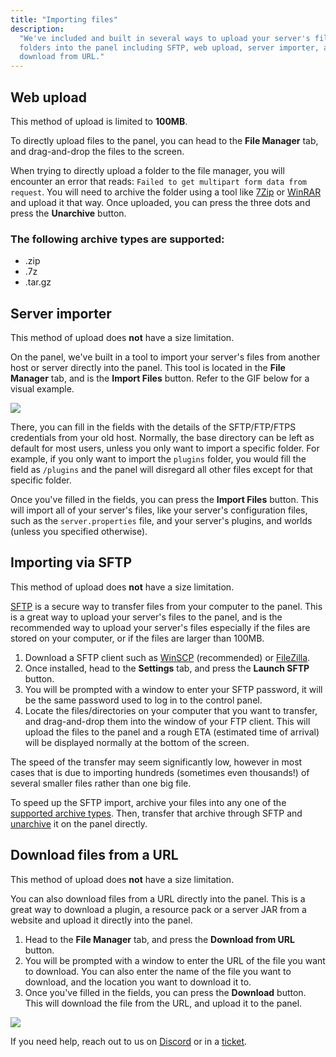 ```yaml
---
title: "Importing files"
description:
  "We've included and built in several ways to upload your server's files or
  folders into the panel including SFTP, web upload, server importer, and
  download from URL."
---
```


## Web upload

<Info>This method of upload is limited to **100MB**.</Info>

To directly upload files to the panel, you can head to the **File Manager** tab,
and drag-and-drop the files to the screen.

When trying to directly upload a folder to the file manager, you will encounter an error that reads: `Failed to get multipart form data from request`.
You will need to archive the folder using a tool like [7Zip](https://7zip.org) or [WinRAR](https://winrar.org) and upload it that way.
Once uploaded, you can press the three dots and press the **Unarchive** button.

### The following archive types are supported:

- .zip
- .7z
- .tar.gz

## Server importer

<Info>This method of upload does **not** have a size limitation.</Info>

On the panel, we've built in a tool to import your server's files from another
host or server directly into the panel. This tool is located in the **File
Manager** tab, and is the **Import Files** button. Refer to the GIF below for a
visual example.

<Frame>
  <img src="/images/importing.gif" />
</Frame>

There, you can fill in the fields with the details of the SFTP/FTP/FTPS
credentials from your old host. Normally, the base directory can be left as
default for most users, unless you only want to import a specific folder. For
example, if you only want to import the `plugins` folder, you would fill the
field as `/plugins` and the panel will disregard all other files except for that
specific folder.

Once you've filled in the fields, you can press the **Import Files** button.
This will import all of your server's files, like your server's configuration
files, such as the `server.properties` file, and your server's plugins, and
worlds (unless you specified otherwise).

## Importing via SFTP

<Info>This method of upload does **not** have a size limitation.</Info>

[SFTP](https://en.wikipedia.org/wiki/SSH_File_Transfer_Protocol) is a secure way
to transfer files from your computer to the panel. This is a great way to upload
your server's files to the panel, and is the recommended way to upload your
server's files especially if the files are stored on your computer, or if the
files are larger than 100MB.

1. Download a SFTP client such as [WinSCP](https://winscp.net/eng/index.php)
   (recommended) or [FileZilla](https://filezilla-project.org).
2. Once installed, head to the **Settings** tab, and press the **Launch SFTP**
   button.
3. You will be prompted with a window to enter your SFTP password, it will be
   the same password used to log in to the control panel.
4. Locate the files/directories on your computer that you want to transfer, and
   drag-and-drop them into the window of your FTP client. This will upload the
   files to the panel and a rough ETA (estimated time of arrival) will be
   displayed normally at the bottom of the screen.

The speed of the transfer may seem significantly low, however in most cases that is due to importing hundreds (sometimes even thousands!) of several smaller files rather than one big file.

<Tip>To speed up the SFTP import, archive your files into any one of the [supported archive types](#the-following-archive-types-are-supported). Then, transfer that archive through SFTP and [unarchive](/lime/unarchiving) it on the panel directly.</Tip>

## Download files from a URL

<Info>This method of upload does **not** have a size limitation.</Info>

You can also download files from a URL directly into the panel. This is a great
way to download a plugin, a resource pack or a server JAR from a website and
upload it directly into the panel.

1. Head to the **File Manager** tab, and press the **Download from URL** button.
2. You will be prompted with a window to enter the URL of the file you want to
   download. You can also enter the name of the file you want to download, and
   the location you want to download it to.
3. Once you've filled in the fields, you can press the **Download** button. This
   will download the file from the URL, and upload it to the panel.

<Frame>
  <img src="/images/importing-2.gif" />
</Frame>

If you need help, reach out to us on [Discord](https://berrybyte.net/discord) or in a [ticket](https://berrybyte.net/ticket).